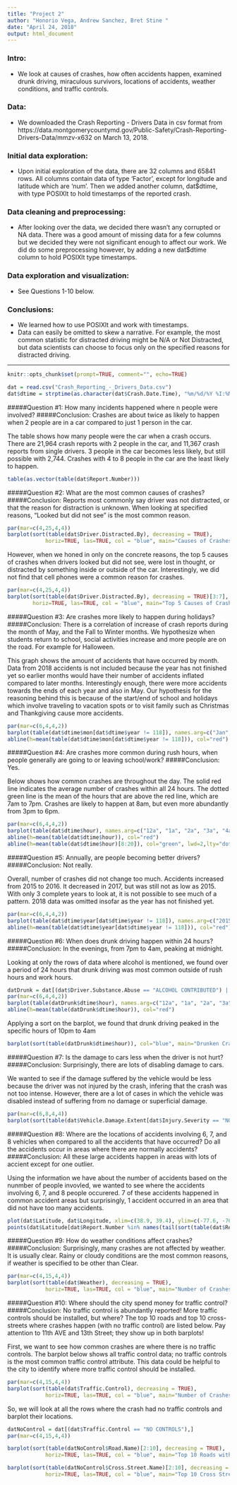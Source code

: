 ```yaml
---
title: "Project 2"
author: "Honorio Vega, Andrew Sanchez, Bret Stine "
date: "April 24, 2018"
output: html_document
---
```


### Intro: 
* We look at causes of crashes, how often accidents happen, examined drunk driving, miraculous survivors, locations of accidents, weather conditions, and traffic controls.

### Data: 
* We downloaded the Crash Reporting - Drivers Data in csv format from https://data.montgomerycountymd.gov/Public-Safety/Crash-Reporting-Drivers-Data/mmzv-x632 on March 13, 2018. 

### Initial data exploration:
* Upon initial exploration of the data, there are 32 columns and 65841 rows. All columns contain data of type 'Factor', except for longitude and latitude which are 'num'. Then we added another column, dat$dtime, with type POSIXlt to hold timestamps of the reported crash.

### Data cleaning and preprocessing:
* After looking over the data, we decided there wasn't any corrupted or NA data. There was a good amount of missing data for a few columns but we decided they were not significant enough to affect our work. We did do some preprocessing however, by adding a new dat$dtime column to hold POSIXlt type timestamps.

### Data exploration and visualization:
* See Questions 1-10 below.

### Conclusions:
* We learned how to use POSIXlt and work with timestamps.
* Data can easily be omitted to skew a narrative. For example, the most common statistic for distracted driving might be N/A or Not Distracted, but data scientists can choose to focus only on the specified reasons for distracted driving. 

----------------------------------------------------------------------------------------


```r
knitr::opts_chunk$set(prompt=TRUE, comment="", echo=TRUE)
```

```r
dat = read.csv("Crash_Reporting_-_Drivers_Data.csv")
dat$dtime = strptime(as.character(dat$Crash.Date.Time), "%m/%d/%Y %I:%M:%S %p", tz="America/New_York")
```

#####Question #1: How many incidents happened where n people were involved?
#####Conclusion: Crashes are about twice as likely to happen when 2 people are in a car compared to just 1 person in the car.
    
The table shows how many people were the car when a crash occurs. There are 21,964 crash reports with 2 people in the car, and 11,367 crash reports from single drivers. 3 people in the car becomes less likely, but still possible with 2,744. Crashes with 4 to 8 people in the car are the least likely to happen. 

```r
table(as.vector(table(dat$Report.Number))) 
```

#####Question #2: What are the most common causes of crashes?
#####Conclusion: Reports most commonly say driver was not distracted, or that the reason for distraction is unknown. When looking at specified reasons, "Looked but did not see" is the most common reason. 

```r
par(mar=c(4,25,4,4))
barplot(sort(table(dat$Driver.Distracted.By), decreasing = TRUE), 
            horiz=TRUE, las=TRUE, col = "blue", main="Causes of Crashes")
```

However, when we honed in only on the concrete reasons, the top 5 causes of crashes when drivers looked but did not see, were lost in thought, or distracted by something inside or outside of the car. Interestingly, we did not find that cell phones were a common reason for crashes.

```r
par(mar=c(4,25,4,4))
barplot(sort(table(dat$Driver.Distracted.By), decreasing = TRUE)[3:7], 
        horiz=TRUE, las=TRUE, col = "blue", main="Top 5 Causes of Crashes")
```

#####Question #3: Are crashes more likely to happen during holidays?
#####Conclusion: There is a correlation of increase of crash reports during the month of May, and the Fall to Winter months. We hypothesize when students return to school, social activities increase and more people are on the road. For example for Halloween. 

This graph shows the amount of accidents that have occurred by month. Data from 2018 accidents is not included because the year has not finished yet so earlier months would have their number of accidents inflated compared to later months. Interestingly enough, there were more accidents towards the ends of each year and also in May. Our hypothesis for the reasoning behind this is because of the start/end of school and holidays which involve traveling to vacation spots or to visit family such as Christmas and Thankgiving cause more accidents. 

```r
par(mar=c(6,4,4,2))
barplot(table(dat$dtime$mon[dat$dtime$year != 118]), names.arg=c("Jan", "Feb", "Mar", "Apr", "May", "Jun", "Jul", "Aug", "Sep", "Oct", "Nov", "Dec"), col="blue", main="Accidents by Month", xlab="Month", ylab="Number of Accidents", ylim=c(0, 6000))
abline(h=mean(table(dat$dtime$mon[dat$dtime$year != 118])), col="red")
```

#####Question #4: Are crashes more common during rush hours, when people generally are going to or leaving school/work?
#####Conclusion: Yes.

Below shows how common crashes are throughout the day. The solid red line indicates the average number of crashes within all 24 hours. The dotted green line is the mean of the hours that are above the red line, which are 7am to 7pm. Crashes are likely to happen at 8am, but even more abundantly from 3pm to 6pm. 

```r
par(mar=c(6,4,4,2))
barplot(table(dat$dtime$hour), names.arg=c("12a", "1a", "2a", "3a", "4a", "5a", "6a", "7a", "8a", "9a", "10a", "11a", "12p", "1p", "2p", "3p", "4p", "5p", "6p", "7p", "8p", "9p", "10p", "11p"), col="blue", main="Accidents by Hour", xlab="Time (AM/PM)", ylab="Number of Accidents", ylim=c(0, 6000))
abline(h=mean(table(dat$dtime$hour)), col="red")
abline(h=mean(table(dat$dtime$hour)[8:20]), col="green", lwd=2,lty="dotted")
```

#####Question #5: Annually, are people becoming better drivers?
#####Conclusion: Not really.

Overall, number of crashes did not change too much. Accidents increased from 2015 to 2016. It decreased in 2017, but was still not as low as 2015. With only 3 complete years to look at, it is not possible to see much of a pattern. 2018 data was omitted insofar as the year has not finished yet. 

```r
par(mar=c(6,4,4,2))
barplot(table(dat$dtime$year[dat$dtime$year != 118]), names.arg=c("2015", "2016", "2017"), col="blue", main="Annual Crashes", xlab="Year", ylab="Number of Accidents")
abline(h=mean(table(dat$dtime$year[dat$dtime$year != 118])), col="red")
```

#####Question #6: When does drunk driving happen within 24 hours?
#####Conclusion: In the evenings, from 7pm to 4am, peaking at midnight.

Looking at only the rows of data where alcohol is mentioned, we found over a period of 24 hours that drunk driving was most common outside of rush hours and work hours. 

```r
datDrunk = dat[(dat$Driver.Substance.Abuse == "ALCOHOL CONTRIBUTED") | (dat$Driver.Substance.Abuse == "ALCOHOL PRESENT"),]
par(mar=c(6,4,4,2))
barplot(table(datDrunk$dtime$hour), names.arg=c("12a", "1a", "2a", "3a", "4a", "5a", "6a", "7a", "8a", "9a", "10a", "11a", "12p", "1p", "2p", "3p", "4p", "5p", "6p", "7p", "8p", "9p", "10p", "11p"), col="blue", main="Drunken Crashes by Hour", xlab="Time (AM/PM)", ylab="Number of Accidents", ylim=c(0, 250))
abline(h=mean(table(datDrunk$dtime$hour)), col="red")
```

Applying a sort on the barplot, we found that drunk driving peaked in the specific hours of 10pm to 4am

```r
barplot(sort(table(datDrunk$dtime$hour)), col="blue", main="Drunken Crashes by Hour", xlab="Time (AM/PM)", ylab="Number of Accidents", ylim=c(0, 250))
```

#####Question #7: Is the damage to cars less when the driver is not hurt?
#####Conclusion: Surprisingly, there are lots of disabling damage to cars.

We wanted to see if the damage suffered by the vehicle would be less because the driver was not injured by the crash, infering that the crash was not too intense. However, there are a lot of cases in which the vehicle was disabled instead of suffering from no damage or superficial damage.

```r
par(mar=c(6,8,4,4))
barplot(sort(table(dat$Vehicle.Damage.Extent[dat$Injury.Severity == "NO APPARENT INJURY"]), decreasing= TRUE), horiz=TRUE, las=TRUE, col="blue", xlim=c(0,20000), main="Damage to Car with No Apparent Injury to Driver")
```

#####Question #8: Where are the locations of accidents involving 6, 7, and 8 vehicles when compared to all the accidents that have occurred? Do all the accidents occur in areas where there are normally accidents?
#####Conclusion: All these large accidents happen in areas with lots of accient except for one outlier.

Using the information we have about the number of accidents based on the nunmber of people invovled, we wanted to see where the accidents involving 6, 7, and 8 people occurered. 7 of these accidents happened in common accident areas but surprisingly, 1 accident occurred in an area that did not have too many accidents. 

```r
plot(dat$Latitude, dat$Longitude, xlim=c(38.9, 39.4), ylim=c(-77.6, -76.8), pch=20, ylab="Longitude", xlab="Latitude")
points(dat$Latitude[dat$Report.Number %in% names(tail(sort(table(dat$Report.Number)),18))], dat$Longitude[dat$Report.Number %in% names(tail(sort(table(dat$Report.Number)),18))], xlim=c(38.9, 39.4), ylim=c(-77.6, -76.8), main="Locations of 6, 7, and 8-man Accidents", col="red", pch=20)
```

#####Question #9: How do weather conditions affect crashes?
#####Conclusion: Surprisingly, many crashes are not affected by weather. It is usually clear. Rainy or cloudy conditions are the most common reasons, if weather is specified to be other than Clear.

```r
par(mar=c(4,15,4,4))
barplot(sort(table(dat$Weather), decreasing = TRUE), 
            horiz=TRUE, las=TRUE, col = "blue", main="Number of Crashes by Weather")
```

#####Question #10: Where should the city spend money for traffic control?
#####Conclusion: No traffic control is abundantly reported! More traffic controls should be installed, but where? The top 10 roads and top 10 cross-streets where crashes happen (with no traffic control) are listed below. Pay attention to 11th AVE and 13th Street; they show up in both barplots!

First, we want to see how common crashes are where there is no traffic controls. The barplot below shows all traffic control data; no traffic controls is the most common traffic control attribute. This data could be helpful to the city to identify where more traffic control should be installed.

```r
par(mar=c(4,15,4,4))
barplot(sort(table(dat$Traffic.Control), decreasing = TRUE), 
            horiz=TRUE, las=TRUE, col = "blue", main="Number of Crashes by Traffic Control")
```

So, we will look at all the rows where the crash had no traffic controls and barplot their locations. 

```r
datNoControl = dat[(dat$Traffic.Control == "NO CONTROLS"),]
par(mar=c(4,15,4,4))

barplot(sort(table(datNoControl$Road.Name)[2:10], decreasing = TRUE), 
            horiz=TRUE, las=TRUE, col = "blue", main="Top 10 Roads without Traffic Control")

barplot(sort(table(datNoControl$Cross.Street.Name)[2:10], decreasing = TRUE), 
            horiz=TRUE, las=TRUE, col = "blue", main="Top 10 Cross Streets without Traffic Control")
```